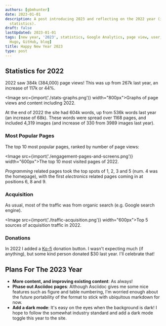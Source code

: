 ```yaml
---
authors: [gbmhunter]
date: 2023-01-01
description: A post introducing 2023 and reflecting on the 2022 year (including blog
  statistics).
draft: false
lastUpdated: 2023-01-01
tags: [new year, '2023', statistics, Google Analytics, page view, user, referral,
  Hugo, GitHub, blog]
title: Happy New Year 2023
type: post
---
```


## Statistics for 2022

2022 saw 384k (384,000) page views! This was up from 267k last year, an increase of 117k or 44%.

<Image src={import('./stats-graphs.png')} width="800px">Graphs of page views and content including 2022.</Image>

At the end of 2022 the site had 604k words, up from 536k words last year (an increase of 68k). These words were spread over 1168 pages, and included 4,319 images (and increase of 330 from 3989 images last year).

### Most Popular Pages

The top 10 most popular pages, ranked by number of page views:

<Image src={import('./engagement-pages-and-screens.png')} width="600px">The top 10 most visited pages of 2022.</Image>

_Programming_ related pages took the top spots of 1, 2, 3 and 5 (num. 4 was the homepage), with the first _electronics_ related pages coming in at positions 6, 8 and 9.

### Acquisition

As usual, most of the traffic was from organic search (e.g. Google search engine).

<Image src={import('./traffic-acquisition.png')} width="600px">Top 5 sources of acquisition traffic in 2022.</Image>

### Donations

In 2022 I added a [Ko-fi](https://ko-fi.com/gbmhunter) donation button. I wasn't expecting much (if anything), but some kind person donated $30 last year. I'll celebrate that!

## Plans For The 2023 Year

* **More content, and improving existing content**: As always!
* **Phase out Asciidoc pages**: Although Asciidoc gives me some nice features such as figure and table numbering, I'm worried enough about the future portability of the format to stick with ubiquitous markdown for now.
* **Add a dark mode**: It's easy on the eyes when the background is dark! I hope to follow the somewhat industry standard and add a dark mode toggle this year to the site.
